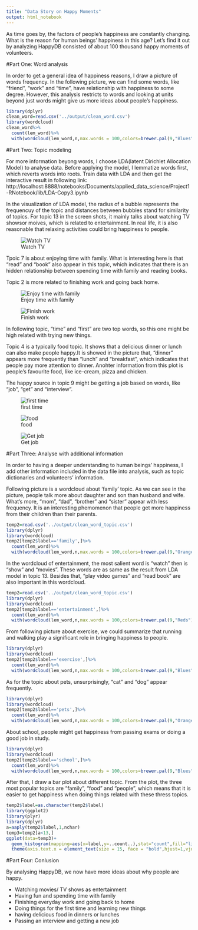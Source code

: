 ```yaml
---
title: "Data Story on Happy Moments"
output: html_notebook
---
```


As time goes by, the factors of people’s happiness are constantly changing. What is the reason for human beings’ happiness in this age? Let’s find it out by analyzing HappyDB consisted of about 100 thousand happy moments of volunteers.

#Part One: Word analysis

In order to get a general idea of happiness reasons, I draw a picture of words frequency. In the following picture, we can find some words, like "friend", "work" and "time", have relationship with happiness to some degree. However, this analysis restricts to words and looking at units beyond just words might give us more ideas about people's happiness.

```r
library(dplyr)
clean_word=read.csv('../output/clean_word.csv')
library(wordcloud)
clean_word%>%
  count(lem_word)%>%
  with(wordcloud(lem_word,n,max.words = 100,colors=brewer.pal(9,"Blues")))
```

#Part Two: Topic modeling

For more information beyong words, I choose LDA(latent Dirichlet Allocation Model) to analyse data. Before applying the model, I lemmatize words first, which reverts words into roots. Train data with LDA  and then get the interactive result in following link: http://localhost:8888/notebooks/Documents/applied_data_science/Project1-RNotebook/lib/LDA-Copy3.ipynb

In the visualization of LDA model, the radius of a bubble represents the frequencuy of the topic and distances between bubbles stand for similarity of topics. For topic 13 in the screen shots, it mainly talks about watching TV showsor moives, which is  related to entertainment. In real life, it is also reasonable that relaxing activities could bring happiness to people.

![Watch TV](../figs/watch_TV.png)

Tpoic 7 is about enjoying time with family. What is interesting here is that "read" and "book" also appear in this topic, which indicates that there is an hidden relationship between spending time with family and reading books. 

Topic 2 is more related to finishing work and going back home.

![Enjoy time with family](../figs/enjoy_family.png)

![Finish work](../figs/finish_work.png)

In following topic, "time" and "first" are two top words, so this one might be high related with trying new things. 

Topic 4 is a typically food topic. It shows that a delicious dinner or lunch can also make people happy.It is showed in the picture that, "dinner" appears more frequently than "lunch" and "breakfast", which indicates that people pay more attention to dinner. Anohter information from this plot is people's favourite food, like ice-cream, pizza and chicken. 

The happy source in topic 9 might be getting a job based on words, like "job", "get" and "interview".

![first time](../figs/first_time.png)

![food](../figs/food.png)

![Get job](../figs/job.png)


#Part Three: Analyse with additional information

In order to having a deeper understanding to human beings' happiness, I add other information included in the data file into analysis, such as topic dictionaries and volunteers' information.

Following picture is a wordcloud about 'family' topic. As we can see in the picture, people talk more about daughter and son than husband and wife. What's more, "mom", "dad", "brother" and "sister" appear with less frequency. It is an interesting phemomenon that people get more happiness from their children than their parents.

```r
temp2=read.csv('../output/clean_word_topic.csv')
library(dplyr)
library(wordcloud)
temp2[temp2$label=='family',]%>%
  count(lem_word)%>%
  with(wordcloud(lem_word,n,max.words = 100,colors=brewer.pal(9,"Oranges")))
```

In the wordcloud of entertainment, the most salient word is "watch" then is "show" and "movies". These words are as same as the result from LDA model in topic 13. Besides that, "play video games" and "read book" are also important in this wordcloud.

```r
temp2=read.csv('../output/clean_word_topic.csv')
library(dplyr)
library(wordcloud)
temp2[temp2$label=='entertainment',]%>%
  count(lem_word)%>%
  with(wordcloud(lem_word,n,max.words = 100,colors=brewer.pal(9,"Reds")))
```

From following picture about exercise, we could summarize that running and walking play a significant role in bringing happiness to people.

```r
library(dplyr)
library(wordcloud)
temp2[temp2$label=='exercise',]%>%
  count(lem_word)%>%
  with(wordcloud(lem_word,n,max.words = 100,colors=brewer.pal(9,"Blues")))
```

As for the topic about pets, unsurprisingly, "cat" and "dog" appear frequently.

```r
library(dplyr)
library(wordcloud)
temp2[temp2$label=='pets',]%>%
  count(lem_word)%>%
  with(wordcloud(lem_word,n,max.words = 100,colors=brewer.pal(9,"Oranges")))
```

About school, people might get happiness from passing exams or doing a good job in study.

```r
library(dplyr)
library(wordcloud)
temp2[temp2$label=='school',]%>%
  count(lem_word)%>%
  with(wordcloud(lem_word,n,max.words = 100,colors=brewer.pal(9,"Blues")))
```

After that, I draw a bar plot about different topic. From the plot, the three most popular topics are "family", "food" and "people", which means that it is easier to get happiness when doing things related with these thress topics.

```r
temp2$label=as.character(temp2$label)
library(ggplot2)
library(plyr)
library(dplyr)
a=aaply(temp2$label,1,nchar)
temp3=temp2[a<13,]
ggplot(data=temp3)+
  geom_histogram(mapping=aes(x=label,y=..count..),stat="count",fill="lightblue", colour="black")+
  theme(axis.text.x = element_text(size = 15, face = "bold",hjust=1,vjust = 1, angle = 45))

```


#Part Four: Conlusion

By analysing HappyDB, we now have more ideas about why people are happy. 

+ Watching movies/ TV shows as entertainment
+ Having fun and spending time with family
+ Finishing everyday work and going back to home
+ Doing things for the first time and learning new things
+ having delicious food in dinners or lunches
+ Passing an interview and getting a new job

